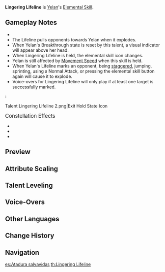 {{Talent Infobox
|image         = Talent Lingering Lifeline.png
|character     = Yelan
|type          = Elemental Skill
|info          = Fires off a Lifeline that allows her to move rapidly, entangling and marking opponents along its path.<br />When this rapid movement ends, the Lifeline will explode, dealing {{Color|Hydro DMG}} to the marked opponents based on Yelan's Max HP.<br /><br />'''Tap'''<br />Moves a certain distance forward swiftly.<br /><br />'''Hold'''<br />Engages in continuous, swift movement, during which Yelan's [[resistance to interruption]] is increased.<br />During this time, Yelan can control this rapid movement and end it by using this Skill again.<br /><br />Additionally, each opponent marked by the Lifeline when it explodes grants Yelan a 34% chance to reset her [[Breakthrough]] state.
|CD            = 10s
|utility1      = Interruption Resistance
|attr1         = Skill DMG (% Max HP)
|value1        = 22.6 - 48.1%
|attr2         = Max Duration (Hold)
|value2        = 3s
|scale_att1    = HP
}}
{{Description|Not until she begins to tug on the strings do evildoers, crooks, and scheming villains alike know that there is no escape.}}
'''Lingering Lifeline''' is [[Yelan]]'s [[Elemental Skill]].

==Gameplay Notes==
* {{TalentNote|particles|4}}
* The Lifeline pulls opponents towards Yelan when it explodes.
* When Yelan's Breakthrough state is reset by this talent, a visual indicator will appear above her head.
* When Lingering Lifeline is held, the elemental skill icon changes.
* Yelan is still affected by [[Movement Speed]] when this skill is held.
* When Yelan's Lifeline marks an opponent, being [[stagger]]ed, jumping, sprinting, using a Normal Attack, or pressing the elemental skill button again will cause it to explode.
* Voice-overs for Lingering Lifeline will only play if at least one target is successfully marked.

:<gallery hideaddbutton="true" captionalign="center" widths="100">
Talent Lingering Lifeline 2.png|Exit Hold State Icon
</gallery>

;<big>Constellation Effects</big>
*{{TalentNote|constellation|1|Enter the Plotters}}
*{{TalentNote|constellation|4|Bait-and-Switch}}
*{{TalentNote|constellation|5|Dealer's Sleight}}

==Preview==
{{Preview
|file1    =Lingering Lifeline Press Preview
|caption1 =Press

|file2    =Lingering Lifeline Hold Preview
|caption2 =Hold

|file3    = Lingering Lifeline Breakthrough Reset Preview
|caption3 = Breakthrough Reset
}}
{{clr}}

==Attribute Scaling==
{{Talent Scaling
|talentType=Elemental Skill
|levels=14
|order=skilldmg,maxduration(hold),cd
|titles=Skill DMG (% Max HP),Max Duration (Hold),CD
|skilldmg_1=22.61
|skilldmg_2=24.31
|skilldmg_3=26.01
|skilldmg_4=28.27
|skilldmg_5=29.96
|skilldmg_6=31.66
|skilldmg_7=33.92
|skilldmg_8=36.18
|skilldmg_9=38.44
|skilldmg_10=40.70
|skilldmg_11=42.97
|skilldmg_12=45.23
|skilldmg_13=48.05
|skilldmg_14=50.88

|maxduration(hold)=3s

|cd=10s
}}

==Talent Leveling==
{{Talent Upgrade|Yelan}}

==Voice-Overs==
{{Talent VO}}

==Other Languages==
{{Other Languages
|en      = Lingering Lifeline
|zhs     = 萦络纵命索
|zhs_rm  = Yíng Luò Zòng Mìng Suǒ
|zht     = 縈絡縱命索
|zht_rm  = Yíng Luò Zòng Mìng Suǒ
|zh_tl   = 
|ja      = 絡み合う命の糸
|ja_rm   = Karami-au Inochi no Ito{{Assumed}}
|ja_tl   = 
|ko      = 뒤얽힌 {{tt|생명|生命}}줄
|ko_rm   = Dwieolkin Saengmyeongjul
|ko_tl   = Intertwined Lifeline
|es      = Atadura salvavidas
|es_tl   = Life Saving Tie
|es_note = The Spanish word, 'salvavidas,' usually means 'Life-jacket,' but because of the context, a direct translation was the best option.
|fr      = Ligne vitale persistante
|fr_tl   = Lingering Vital Line
|ru      = Переплетённая нить жизни
|ru_tl   = Intertwined Lifeline
|th      = Lingering Lifeline
|vi      = Dây Sinh Mệnh Quanh Quẩn
|vi_tl   = 
|de      = Seil der Todesbotin
|de_tl   = Rope of the Harbinger of Death
|de_note = Harbinger is a female form in German.
|id      = Lingering Lifeline
|pt      = Rede da Vida Salvadora
|pt_tl   = Life-saving Net
}}

==Change History==
{{Change History|2.7}}
<!--
==References==
{{Reflist|1}}
-->

==Navigation==
{{Talent Navbox|Yelan}}
[[es:Atadura salvavidas]]
[[th:Lingering Lifeline]]